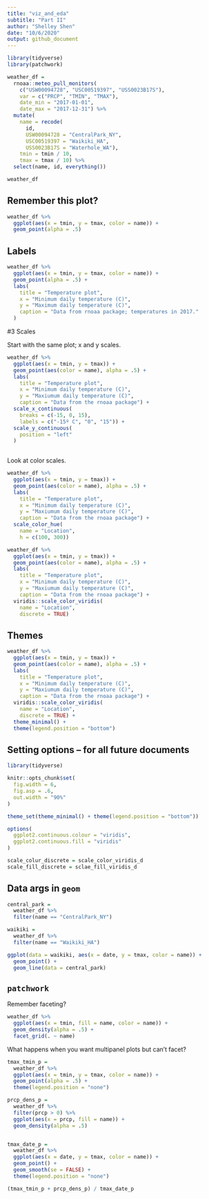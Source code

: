 ```yaml
---
title: "viz_and_eda"
subtitle: "Part II"
author: "Shelley Shen"
date: "10/6/2020"
output: github_document
---
```


```r
library(tidyverse)
library(patchwork)
```

```r
weather_df = 
  rnoaa::meteo_pull_monitors(
    c("USW00094728", "USC00519397", "USS0023B17S"),
    var = c("PRCP", "TMIN", "TMAX"), 
    date_min = "2017-01-01",
    date_max = "2017-12-31") %>%
  mutate(
    name = recode(
      id, 
      USW00094728 = "CentralPark_NY", 
      USC00519397 = "Waikiki_HA",
      USS0023B17S = "Waterhole_WA"),
    tmin = tmin / 10,
    tmax = tmax / 10) %>%
  select(name, id, everything())

weather_df
```


## Remember this plot?

```r
weather_df %>% 
  ggplot(aes(x = tmin, y = tmax, color = name)) +
  geom_point(alpha = .5)
```


## Labels

```r
weather_df %>% 
  ggplot(aes(x = tmin, y = tmax, color = name)) +
  geom_point(alpha = .5) +
  labs(
    title = "Temperature plot",
    x = "Minimum daily temperature (C)",
    y = "Maximum daily temperature (C)", 
    caption = "Data from rnoaa package; temperatures in 2017."
  )
```


#3 Scales

Start with the same plot; x and y scales.

```r
weather_df %>% 
  ggplot(aes(x = tmin, y = tmax)) + 
  geom_point(aes(color = name), alpha = .5) + 
  labs(
    title = "Temperature plot",
    x = "Minimum daily temperature (C)",
    y = "Maxiumum daily temperature (C)",
    caption = "Data from the rnoaa package") + 
  scale_x_continuous(
    breaks = c(-15, 0, 15), 
    labels = c("-15º C", "0", "15")) +
  scale_y_continuous(
    position = "left"
  )
    
```


Look at color scales.

```r
weather_df %>% 
  ggplot(aes(x = tmin, y = tmax)) + 
  geom_point(aes(color = name), alpha = .5) + 
  labs(
    title = "Temperature plot",
    x = "Minimum daily temperature (C)",
    y = "Maxiumum daily temperature (C)",
    caption = "Data from the rnoaa package") + 
  scale_color_hue(
    name = "Location",
    h = c(100, 300)) 
```


```r
weather_df %>% 
  ggplot(aes(x = tmin, y = tmax)) + 
  geom_point(aes(color = name), alpha = .5) + 
  labs(
    title = "Temperature plot",
    x = "Minimum daily temperature (C)",
    y = "Maxiumum daily temperature (C)",
    caption = "Data from the rnoaa package") + 
  viridis::scale_color_viridis(
    name = "Location", 
    discrete = TRUE)
```


## Themes

```r
weather_df %>% 
  ggplot(aes(x = tmin, y = tmax)) + 
  geom_point(aes(color = name), alpha = .5) + 
  labs(
    title = "Temperature plot",
    x = "Minimum daily temperature (C)",
    y = "Maxiumum daily temperature (C)",
    caption = "Data from the rnoaa package") + 
  viridis::scale_color_viridis(
    name = "Location", 
    discrete = TRUE) +
  theme_minimal() +
  theme(legend.position = "bottom")
```


## Setting options -- for all future documents

```r
library(tidyverse)

knitr::opts_chunk$set(
  fig.width = 6,
  fig.asp = .6, 
  out.width = "90%"
)

theme_set(theme_minimal() + theme(legend.position = "bottom"))

options(
  ggplot2.continuous.colour = "viridis",
  ggplot2.continuous.fill = "viridis"
)

scale_colur_discrete = scale_color_viridis_d
scale_fill_discrete = sclae_fill_viridis_d
```

## Data args in `geom`

```r
central_park = 
  weather_df %>% 
  filter(name == "CentralPark_NY")

waikiki = 
  weather_df %>% 
  filter(name == "Waikiki_HA")

ggplot(data = waikiki, aes(x = date, y = tmax, color = name)) +
  geom_point() + 
  geom_line(data = central_park)
```

## `patchwork`

Remember faceting?

```r
weather_df %>% 
  ggplot(aes(x = tmin, fill = name, color = name)) + 
  geom_density(alpha = .5) +
  facet_grid(. ~ name)
```

What happens when you want multipanel plots but can't facet?


```r
tmax_tmin_p = 
  weather_df %>% 
  ggplot(aes(x = tmin, y = tmax, color = name)) +
  geom_point(alpha = .5) + 
  theme(legend.position = "none")

prcp_dens_p = 
  weather_df %>%
  filter(prcp > 0) %>% 
  ggplot(aes(x = prcp, fill = name)) +
  geom_density(alpha = .5)


tmax_date_p = 
  weather_df %>% 
  ggplot(aes(x = date, y = tmax, color = name)) +
  geom_point() +
  geom_smooth(se = FALSE) +
  theme(legend.position = "none")

(tmax_tmin_p + prcp_dens_p) / tmax_date_p
```





















